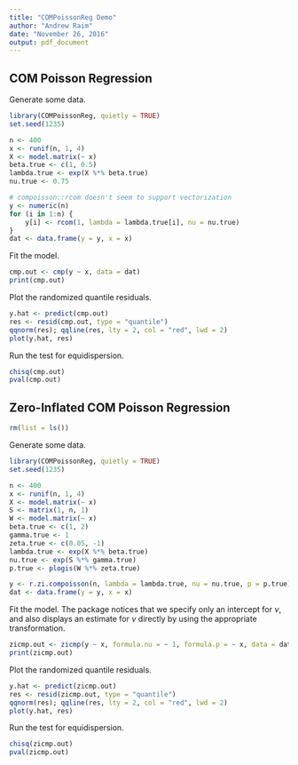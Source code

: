 ```yaml
---
title: "COMPoissonReg Demo"
author: "Andrew Raim"
date: "November 26, 2016"
output: pdf_document
---
```


## COM Poisson Regression

Generate some data.

```r
library(COMPoissonReg, quietly = TRUE)
set.seed(1235)

n <- 400
x <- runif(n, 1, 4)
X <- model.matrix(~ x)
beta.true <- c(1, 0.5)
lambda.true <- exp(X %*% beta.true)
nu.true <- 0.75

# compoisson::rcom doesn't seem to support vectorization
y <- numeric(n)
for (i in 1:n) {
	y[i] <- rcom(1, lambda = lambda.true[i], nu = nu.true)
}
dat <- data.frame(y = y, x = x)
```

Fit the model.

```r
cmp.out <- cmp(y ~ x, data = dat)
print(cmp.out)
```

Plot the randomized quantile residuals.

```r
y.hat <- predict(cmp.out)
res <- resid(cmp.out, type = "quantile")
qqnorm(res); qqline(res, lty = 2, col = "red", lwd = 2)
plot(y.hat, res)
```

Run the test for equidispersion.

```r
chisq(cmp.out)
pval(cmp.out)
```

## Zero-Inflated COM Poisson Regression

```r
rm(list = ls())
```


Generate some data.

```r
library(COMPoissonReg, quietly = TRUE)
set.seed(1235)

n <- 400
x <- runif(n, 1, 4)
X <- model.matrix(~ x)
S <- matrix(1, n, 1)
W <- model.matrix(~ x)
beta.true <- c(1, 2)
gamma.true <- 1
zeta.true <- c(0.05, -1)
lambda.true <- exp(X %*% beta.true)
nu.true <- exp(S %*% gamma.true)
p.true <- plogis(W %*% zeta.true)

y <- r.zi.compoisson(n, lambda = lambda.true, nu = nu.true, p = p.true)
dat <- data.frame(y = y, x = x)
```

Fit the model. The package notices that we specify only an intercept for $\nu$, and also displays an estimate for $\nu$ directly by using the appropriate transformation.

```r
zicmp.out <- zicmp(y ~ x, formula.nu = ~ 1, formula.p = ~ x, data = dat)
print(zicmp.out)
```

Plot the randomized quantile residuals.

```r
y.hat <- predict(zicmp.out)
res <- resid(zicmp.out, type = "quantile")
qqnorm(res); qqline(res, lty = 2, col = "red", lwd = 2)
plot(y.hat, res)
```

Run the test for equidispersion.

```r
chisq(zicmp.out)
pval(zicmp.out)
```
